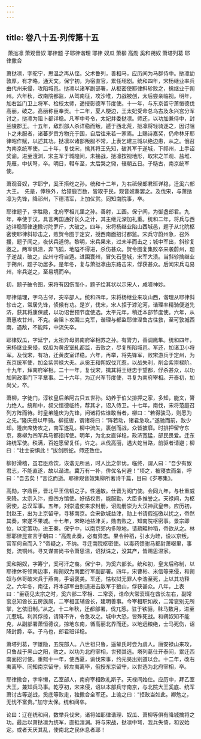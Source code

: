 ```yaml
---
---
---
```

title: 卷八十五·列传第十五
---

 萧挞凛 萧观音奴 耶律题 子耶律谐理 耶律 奴瓜 萧柳 高勋 奚和朔奴 萧塔列葛 耶律撒合

萧挞凛，字驼宁，思温之再从侄。父术鲁列，善相马，应历间为马群侍中。挞凛幼敦厚，有才略，通天文。保宁初，为宿直官，累任珝剧。统和四年，宋杨继业率兵由代州来侵，攻陷城邑。挞凛以诸军副部署，从枢密使耶律斜轸败之，擒继业于朔州。六年秋，改南院都监，从驾南征，攻沙堆，力战被创，太后尝亲临视。明年，加右监门卫上将军、检校太师，遥授彰德军节度使。十一年，与东京留守萧恒德伐高丽，破之。高丽称臣奉贡。十二年，夏人梗边，王太妃受命总乌古及永兴宫分军讨之，挞凛为阻卜都详稳。凡军中号令，太妃并委挞凛。师还，以功加兼侍中，封兰陵郡王。十五年，敌烈部人杀详稳而叛，遁于西北荒，挞凛将轻骑逐之，因讨阻卜之未服者，诸蕃岁贡方物充于国，自后往来若一家焉。上赐诗嘉奖，仍命林牙耶律昭作赋，以述其功。挞凛以诸部叛服不常，上表乞建三城以绝边患，从之。俄召为南京统军使。二十年，复伐宋，擒其将王先知，破其军于遂城，下祁州，上手诏奖谕。进至澶渊，宋主军于城隍间，未接战，挞凛按视地形，取宋之羊观、盐堆、凫雁，中伏弩，卒。明日，轊车至，太后哭之恸，辍朝五日。子糙古，南京统军使。

萧观音奴，字耶宁，奚王搭纥之孙。统和十二年，为右祗候郎君班详稳，迁奚六部大王。　先是，俸秩外，给獐鹿百数，皆取于民，观音奴奏罢之。及伐宋，与萧挞凛为先锋，降祁州，下德清军，上加优赏。同知南院事，卒。

耶律题子，字胜隐，北府宰相兀里之孙。善射，工画。保宁间，为御盏郎君。九年，奉使于汉，具言两国通好长久之计，其主继元深加礼重。统和二年，将兵与西边详稳耶律速撒讨陀罗斤，大破之。四年，宋将杨继业陷山西城邑，题子从北院枢密使耶律斜轸击之，败贺令图于定安，授西南面招讨都监。宋兵守蔚州急，召外援，题子闻之，夜伏兵道傍。黎明，宋兵果来，过未半而击之；城中军出，斜轸复邀之。两军俱溃，奔飞狐，地隘不得进，杀伤甚众。贺令图复集败卒来袭蔚州，题子逆战，破之，应州守将自遁。进围寰州，冒矢石登城，宋军大溃。当斜轸擒继业于朔州，题子功居多。是年冬，复与萧挞凛由东路击宋，俘获甚众。后闻宋兵屯易州，率兵逆之，至易境而卒。

初，题子破令图，宋将有因伤而仆，题子绘其状以示宋人，咸嗟神妙。

耶律谐理，字乌古邻，突举部人。统和四年，宋将杨继业来攻山西，谐理从耶律斜轸击之，常居先锋，侦候有功。是岁，伐宋，宋人拒于滹沱河，谐理率精骑便道先济，获其将康保威，以功诏世预节度使选。太平元年，稍迁本部节度使。六年，从萧惠攻甘州，不克。会阻卜攻围三克军，谐理与都监耶律涅鲁古往救，至可敦城西南，遇敌，不能阵，中流矢卒。

耶律奴瓜，字延宁，太祖异母弟南府宰相苏之孙。有膂力，善调鹰隼。统和四年，宋杨继业来侵，奴瓜为黄皮室糺都监，击败之，尽复所陷城邑。军还，加诸卫小将军。及伐宋，有功，迁黄皮室详稳。六年，再举，将先锋军，败宋游兵于定州，为东京统军使，加金紫崇禄大夫。从奚王和朔奴伐兀惹，以战失利，削金紫崇禄阶。十九年，拜南府宰相。二十一年，复伐宋，擒其将王继忠于望都，俘杀甚众，以功加同政事门下平章事。二十六年，为辽兴军节度使，寻复为南府宰相。开泰初，加尚父，卒。

萧柳，字徒门，淳钦皇后弟阿古只五世孙。幼养于伯父排押之家，多知，能文，膂力绝人。统和中，叔父恒德临终，荐其才，诏入侍卫。十七年，南伐，宋将范庭召列方阵而待。时皇弟隆庆为先锋，问诸将佐谁敢当者，柳曰：“若得骏马，则愿为之先。”隆庆授以甲骑。柳揽辔，谓诸将曰：“阵若动，诸君急攻。”遂驰而前，敌少却。隆庆席势攻之，南军遂乱。柳中流矢，裹创而战，众皆披靡。时排押留守东京，奏柳为四军兵马都指挥使。明年，为北女直详稳，政济宽猛，部民畏爱。迁东路统军使。秩满，百姓愿留复任，许之。从伐高丽，遇大蛇当路，前驱者请避；柳曰：“壮士安惧此！”拔剑断蛇。师还致仕。

柳好滑稽，虽君臣燕饮，诙谐无所忌，时人比之俳优。临终，谓人曰：“吾少有致君志，不能直遂，故以谐进。冀万有一补，俳优名何避！”顷之，被寝衣而坐，呼曰：“吾去矣！”言讫而逝。耶律观音奴集柳所著诗千篇，目曰《岁寒集》。

高勋，字鼎臣，晋北平王信韬之子。性通敏。仕晋为阁门使。会同九年，与杜重威来降。太宗入汴，授四方馆使。好结权贵，能服勤，大臣多推誉之。天禄间，为枢密使，总汉军事。五年，刘崇遣使来求封册，诏勋册崇为大汉神武皇帝。应历初，封赵王，出为上京留守，寻移南京。会宋欲城益津，勋上书请假巡徼以扰之，帝然其奏，宋遂不果城。十七年，宋略地益津关，勋击败之，知南院枢密事。景宗即位，以定策功，进王秦。保宁中，以南京郊内多隙地，请疏畦种稻，帝欲从之。林邪耶律昆宣言于朝曰：“高勋此奏，必有异志。果令种稻，引水为畦，设以京叛，官军何自而入？”帝疑之，不纳。寻迁南院枢密使。以毒药馈驸马都尉萧啜里，事觉，流铜州。寻又谋害尚书令萧思温，诏狱诛之，没其产，皆赐思温家。

奚和朔奴，字筹宁，奚可汗之裔。保宁中，为奚六部长。统和初，皇太后称制，以耶律休哥领南边事，和朔奴为南面行军副部署。四年，宋曹彬、米信等来侵，和朔奴与休哥破宋兵于燕南，手诏褒美。军还，怙权挝无罪人李浩至死，上以其功释之。六年冬，南征，将本部军由别道进击敌军于狼山，俘获甚众。八年，上表曰：“臣窃见太宗之时，奚六部二宰相、二常衮，诰命大常衮班在酋长左右，副常衮总知酋长五房族属，二宰相匡辅酋长，建明善事。今宰相职如故，二常衮别无所掌，乞依旧制。”从之。十二年秋，迁都部署，伐兀惹。驻于铁骊，秣马数月，进至兀惹城。利其俘掠，请降不许，令急攻之。城中大恐，皆殊死战。和朔奴知不能克，从副部署萧恒德议，掠地东南，循高丽北界而还。以地远粮绝，士马死伤，诏降封爵，卒。子乌也，郎君班详稳。

萧塔列葛，字雄隐，五院部人。八世祖只鲁，遥辇氏时尝为虞人。唐安禄山来攻，只鲁战于黑山之阳，败之。以功为北府宰相，世预其选。塔列葛仕开泰间，累迁西南面招讨使。重熙十一年，使西夏，谕伐宋事，约元昊出别道以会。十二年，改右夷离毕、同知南京留守，转左夷离毕，俄授东京留守，以世选为北府宰相，卒。

耶律撒合，字率懒，乙室部人，南府宰相欧礼斯子。天禄间始仕。应历中，拜乙室大王，兼知兵马事。乾亨初，宋来侵，诏以本部兵守南京，与北院大王奚底、统军萧讨古等逆战，奚底等败走，独撒合全军还。上谕之曰：“拒敌当如此。卿勉之，无忧不富贵。”加守太保。统和间卒。

论曰：辽在统和间，数举兵伐宋，诸将如耶律谐理、奴瓜、萧柳等俱有降城擒将之功。最后以萧挞凛为统军，直抵澶渊。将与宋战，挞凛中弩，我兵失倚，和议始定。或者天厌其乱，使南北之民休息者耶！

